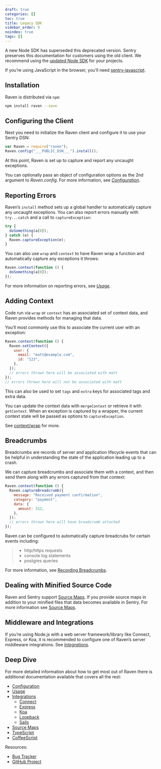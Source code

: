 ```yaml
---
draft: true
categories: []
toc: true
title: Legacy SDK
sidebar_order: 9
noindex: true
tags: []
---
```


<Alert level="warning" title="Deprecation Warning">

A new Node SDK has superseded this deprecated version. Sentry preserves this documentation for customers using the old client. We recommend using the [updated Node SDK](/platforms/node/) for your projects.

</Alert>

<Alert level="warning" title="Note">

If you’re using JavaScript in the browser, you’ll need [sentry-javascript](/platforms/javascript/).

</Alert>

<!-- WIZARD installation -->

## Installation

Raven is distributed via `npm`:

```bash
npm install raven --save
```

<!-- WIZARD configuration -->

## Configuring the Client

Next you need to initialize the Raven client and configure it to use your Sentry DSN:

<SignInNote />

```javascript
var Raven = require("raven");
Raven.config("___PUBLIC_DSN___").install();
```

At this point, Raven is set up to capture and report any uncaught exceptions.

You can optionally pass an object of configuration options as the 2nd argument to _Raven.config_. For more information, see [_Configuration_](/platforms/node/legacy-sdk/config/).

<!-- WIZARD reporting-errors -->

## Reporting Errors

Raven’s `install` method sets up a global handler to automatically capture any uncaught exceptions. You can also report errors manually with `try...catch` and a call to `captureException`:

```javascript
try {
  doSomething(a[0]);
} catch (e) {
  Raven.captureException(e);
}
```

You can also use `wrap` and `context` to have Raven wrap a function and automatically capture any exceptions it throws:

```javascript
Raven.context(function () {
  doSomething(a[0]);
});
```

For more information on reporting errors, see [_Usage_](/platforms/node/legacy-sdk/usage/).

## Adding Context

Code run via `wrap` or `context` has an associated set of context data, and Raven provides methods for managing that data.

You’ll most commonly use this to associate the current user with an exception:

```javascript
Raven.context(function () {
  Raven.setContext({
    user: {
      email: "matt@example.com",
      id: "123",
    },
  });
  // errors thrown here will be associated with matt
});
// errors thrown here will not be associated with matt
```

This can also be used to set `tags` and `extra` keys for associated tags and extra data.

You can update the context data with `mergeContext` or retrieve it with `getContext`. When an exception is captured by a wrapper, the current context state will be passed as options to `captureException`.

See [context/wrap](/platforms/node/legacy-sdk/usage/#raven-node-additional-context) for more.

## Breadcrumbs

Breadcrumbs are records of server and application lifecycle events that can be helpful in understanding the state of the application leading up to a crash.

We can capture breadcrumbs and associate them with a context, and then send them along with any errors captured from that context:

```javascript
Raven.context(function () {
  Raven.captureBreadcrumb({
    message: "Received payment confirmation",
    category: "payment",
    data: {
      amount: 312,
    },
  });
  // errors thrown here will have breadcrumb attached
});
```

Raven can be configured to automatically capture breadcrubs for certain events including:

> - http/https requests
> - console log statements
> - postgres queries

For more information, see [Recording Breadcrumbs](/platforms/node/legacy-sdk/usage/#raven-recording-breadcrumbs).

## Dealing with Minified Source Code

Raven and Sentry support [Source Maps](https://www.html5rocks.com/en/tutorials/developertools/sourcemaps/). If you provide source maps in addition to your minified files that data becomes available in Sentry. For more information see [Source Maps](/platforms/node/legacy-sdk/sourcemaps/).

## Middleware and Integrations

If you’re using Node.js with a web server framework/library like Connect, Express, or Koa, it is recommended to configure one of Raven’s server middleware integrations. See [_Integrations_](/platforms/node/legacy-sdk/integrations/).

## Deep Dive

For more detailed information about how to get most out of Raven there is additional documentation available that covers all the rest:

- [Configuration](/platforms/node/legacy-sdk/config/)
- [Usage](/platforms/node/legacy-sdk/usage/)
- [Integrations](/platforms/node/legacy-sdk/integrations/)
  - [Connect](/platforms/node/legacy-sdk/integrations/#connect)
  - [Express](/platforms/node/legacy-sdk/integrations/#express)
  - [Koa](/platforms/node/legacy-sdk/integrations/#koa)
  - [Loopback](/platforms/node/legacy-sdk/integrations/#loopback)
  - [Sails](/platforms/node/legacy-sdk/integrations/#sails)
- [Source Maps](/platforms/node/legacy-sdk/sourcemaps/)
- [TypeScript](/platforms/node/legacy-sdk/typescript/)
- [CoffeeScript](/platforms/node/legacy-sdk/coffeescript/)

Resources:

- [Bug Tracker](https://github.com/getsentry/sentry-javascript/issues)
- [GitHub Project](https://github.com/getsentry/sentry-javascript)

